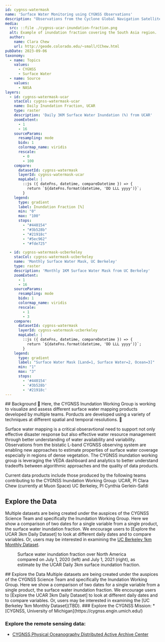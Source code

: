 ```yaml
---
id: cygnss-watermask
name: 'Surface Water Monitoring using CYGNSS Observations'
description: "Observations from the Cyclone Global Navigation Satellite System (CYGNSS) constellation provide information on surface water coverage. Researchers are using novel techniques to generate observational data products of surface water coverage at various temporal and spatial resolutions."
media:
  src: ::file ./cygnss-ucar-inundation-fraction.png
  alt: Example of inundation fraction covering the South Asia region.
  author:
    name: Clara Chew
    url: http://geode.colorado.edu/~small/CChew.html
pubDate: 2023-09-06
taxonomy:
  - name: Topics
    values:
      - CYGNSS
      - Surface Water
  - name: Source
    values:
      - NASA
layers:
  - id: cygnss-watermask-ucar
    stacCol: cygnss-watermask-ucar
    name: Daily Inundation Fraction, UCAR
    type: raster
    description: 'Daily 3KM Surface Water Inundation (%) from UCAR'
    zoomExtent:
      - 1
      - 16
    sourceParams:
      resampling: mode
      bidx: 1
      colormap_name: viridis
      rescale:
        - 0
        - 100
    compare:
      datasetId: cygnss-watermask
      layerId: cygnss-watermask-ucar
      mapLabel: |
        ::js ({ dateFns, datetime, compareDatetime }) => {
          return `${dateFns.format(datetime, 'DD LLL yyyy')}`;
        }
    legend:
      type: gradient
      label: Inundation Fraction [%]
      min: "0"
      max: "100"
      stops:
        - "#440154"
        - "#3b528b"
        - "#21918c"
        - "#5ec962"
        - "#fde725"

  - id: cygnss-watermask-ucberkeley
    stacCol: cygnss-watermask-ucberkeley
    name: 'Monthly Surface Water Mask, UC Berkeley'
    type: raster
    description: 'Monthly 1KM Surface Water Mask from UC Berkeley'
    zoomExtent:
      - 1
      - 16
    sourceParams:
      resampling: mode
      bidx: 1
      colormap_name: viridis
      rescale:
        - 1
        - 3
    compare:
      datasetId: cygnss-watermask
      layerId: cygnss-watermask-ucberkeley
      mapLabel: |
        ::js ({ dateFns, datetime, compareDatetime }) => {
          return `${dateFns.format(datetime, 'DD LLL yyyy')}`;
        }
    legend:
      type: gradient
      label: "Surface Water Mask [Land=1, Surface Water=2, Ocean=3]"
      min: "1"
      max: "3"
      stops:
        - '#440154'
        - '#3b528b'
        - '#21918c'
---
```

<Block>
<Prose>
## Background
🚧 Here, the CYGNSS Inundation Working Group is working to visualize and assess different surface water mapping products developed by multiple teams. Porducts are developed using a variety of techniques at different spatial and temporal resolutions. 🚧

Surface water mapping is a critical obseravtional need to support not only effective disaster response but also effective water resource management through better understanding of water availability and variability. Observations from the bistatic L-band CYGNSS observing system are enabling new approaches to estimate properties of surface water coverage especially in regions of dense vegetation. The CYGNSS inundation working group is leveraging
the VEDA dashboard and analytics to better understand tradeoffs between algorithmic approaches and the quality of data products.

Current data products include those produced by the following teams contributing to the CYGNSS Inundation Working Group:
UCAR, PI Clara Chew (currently at Muon Space)
UC Berkeley, PI Cynthia Gerlein-Safdi

## Explore the Data
Multiple datasets are being created under the auspices of the CYGNSS Science Team and specifically the Inundation Working Group. Here we show a comparison of two dates for a single variable from a single product, the surface water inundation fraction. We encourage users to [Explore the UCAR 3km Daily Dataset] to look at different daily dates and to compare variables. Or, users may be interested in examining the [UC Berkeley 1km Monthly Dataset](TBD).
</Prose>
</Block>

<Block type='full'>
  <Figure>
  <Map
    datasetId='cygnss-watermask'
    layerId='cygnss-watermask-ucar'
    dateTime='2020-07-01'
    zoom={2}
    center={[-112,40]}
    compareDateTime='2021-07-01'
  />
  <Caption
    attrAuthor='NASA'
    attrUrl='https://nasa.gov/'
  >
  Surface water inundation fraction over North America compared on July 1, 2020 (left) and July 1, 2021 (right), as estimate by the UCAR Daily 3km surface inundation fraction.
  </Caption>
  </Figure>
  <Prose>
## Explore the Data
Multiple datasets are being created under the auspices of the CYGNSS Science Team and specifically the Inundation Working Group. Here we show a comparison of two dates for a single variable from a single product, the surface water inundation fraction. We encourage users to [Explore the UCAR 3km Daily Dataset] to look at different daily dates and to compare variables. Or, users may be interested in examining the [UC Berkeley 1km Monthly Dataset](TBD).
</Prose>
</Block>

<Block>
<Prose>
### Explore the CYGNSS Mission:
* [CYGNSS, University of Michigan](https://cygnss.engin.umich.edu/)

### Explore the remote sensing data:
* [CYGNSS,Physical Oceanography Distributed Active Archive Center](https://podaac.jpl.nasa.gov/CYGNSS)
</Prose>
</Block>
